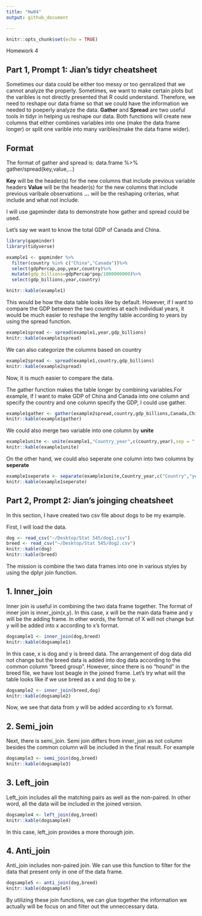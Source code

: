 ```yaml
---
title: "Hw04"
output: github_document 

---
```


```r
knitr::opts_chunk$set(echo = TRUE)
```

Homework 4

## Part 1, Prompt 1: Jian's tidyr cheatsheet

Sometimes our data could be either too messy or too genralized that we cannot analyze the properly. Sometimes, we want to make certain plots but the varibles is not directly presented that R could understand. Therefore, we need to reshape our data frame so that we could have the information we needed to poeperly analyze the data. 
**Gather** and **Spread** are two useful tools in tidyr in helping us reshape our data. Both functions will create new columns that either combines variables into one (make the data frame longer) or split one varible into many varibles(make the data frame wider). 

## Format 
The format of gather and spread is:
data.frame %>% gather/spread(key,value,...)

**Key** will be the header(s) for the new columns that include previous variable headers
**Value** will be the header(s) for the new columns that include previous varibale observations
**...** will be the reshaping criterias, what include and what not include. 

I will use gapminder data to demonstrate how gather and spread could be used. 

Let's say we want to know the total GDP of Canada and China. 

```r
library(gapminder)
library(tidyverse)
```

```r
example1 <- gapminder %>% 
  filter(country %in% c("China","Canada"))%>%
  select(gdpPercap,pop,year,country)%>%
  mutate(gdp_billions=gdpPercap*pop/1000000000)%>%
  select(gdp_billions,year,country)

knitr::kable(example1)
```





This would be how the data table looks like by default. However, if I want to compare the GDP between the two countries at each individual years, it would be much easier to reshape the lengthy table according to years by using the spread function. 

```r
example1spread <- spread(example1,year,gdp_billions)
knitr::kable(example1spread)
```


We can also categorize the columns based on country 

```r
example2spread <- spread(example1,country,gdp_billions)
knitr::kable(example2spread)
```

Now, it is much easier to compare the data. 

The gather function makes the table longer by combining variables.For example, if I want to make GDP of China and Canada into one column and specify the country and one column specify the GDP, I could use gather.

```r
example1gather <- gather(example2spread,country,gdp_billions,Canada,China)
knitr::kable(example1gather)
```


We could also merge two variable into one column by **unite**

```r
example1unite <- unite(example1,"Country_year",c(country,year),sep = ",")
knitr::kable(example1unite)
```


On the other hand, we could also seperate one column into two columns by **seperate**

```r
example1seperate <- separate(example1unite,Country_year,c("Country","year"),sep = ",")
knitr::kable(example1seperate)

```


## Part 2, Prompt 2: Jian's joinging cheatsheet

In this section, I have created two csv file about dogs to be my example. 

First, I will load the data. 

```r
dog <- read_csv("~/Desktop/Stat 545/dog1.csv")
breed <- read_csv("~/Desktop/Stat 545/dog2.csv")
knitr::kable(dog)
knitr::kable(breed)
```

The mission is combine the two data frames into one in various styles by using the dplyr join function. 


## 1. Inner_join 

Inner join is useful in combining the two data frame together. The format of inner join is inner_join(x,y). In this case, x will be the main data frame and y will be the adding frame. In other words, the format of X will not change but y will be added into x according to x's format. 

```r
dogsample1 <- inner_join(dog,breed)
knitr::kable(dogsample1)
```
 

In this case, x is dog and y is breed data. The arrangement of dog data did not change but the breed data is added into dog data according to the common column "breed group". However, since there is no "hound" in the breed file, we have lost beagle in the joined frame. Let's try what will the table looks like if we use breed as x and dog to be y. 

```r
dogsample2 <- inner_join(breed,dog)
knitr::kable(dogsample2)
```


Now, we see that data from y will be added according to x's format. 


## 2. Semi_join 

Next, there is semi_join. Semi join differs from inner_join as not column besides the common column will be included in the final result. For example 

```r
dogsample3 <- semi_join(dog,breed)
knitr::kable(dogsample3)
```


## 3. Left_join 

Left_join includes all the matching pairs as well as the non-paired. In other word, all the data will be included in the joined version. 

```r
dogsample4 <- left_join(dog,breed)
knitr::kable(dogsample4)
```

In this case, left_join provides a more thorough join. 

## 4. Anti_join 

Anti_join includes non-paired join. We can use this function to filter for the data that present only in one of the data frame. 

```r
dogsample5 <- anti_join(dog,breed)
knitr::kable(dogsample5)
```

By utilizing these join functions, we can glue together the information we actually will be focus on and filter out the unneccessary data. 







